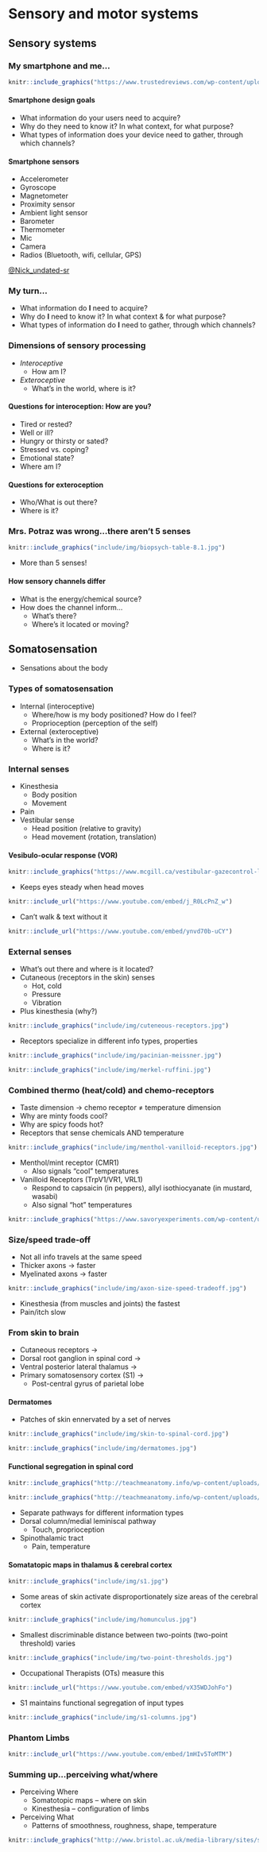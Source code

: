 # Sensory and motor systems

## Sensory systems {-}

### My smartphone and me... {-}

```r
knitr::include_graphics("https://www.trustedreviews.com/wp-content/uploads/sites/54/2023/02/Samsung-Galaxy-S23-Ultra-hands-on-10.jpg")
```

#### Smartphone design goals {-}

- What information do your users need to acquire? 
- Why do they need to know it? In what context, for what purpose?
- What types of information does your device need to gather, through which channels?

#### Smartphone sensors {-}

- Accelerometer
- Gyroscope
- Magnetometer
- Proximity sensor
- Ambient light sensor
- Barometer
- Thermometer
- Mic
- Camera
- Radios (Bluetooth, wifi, cellular, GPS)

[@Nick_undated-sr](http://www.phonearena.com/news/Did-you-know-how-many-different-kinds-of-sensors-go-inside-a-smartphone_id57885)

### My turn... {-}

- What information do **I** need to acquire? 
- Why do **I** need to know it? In what context & for what purpose?
- What types of information do **I** need to gather, through which channels?

### Dimensions of sensory processing {-}

- *Interoceptive*
    + How am I?
- *Exteroceptive*
    + What's in the world, where is it?
    
#### Questions for interoception: How are you? {-}

- Tired or rested?
- Well or ill?
- Hungry or thirsty or sated?
- Stressed vs. coping?
- Emotional state?
- Where am I?

#### Questions for exteroception {-}

- Who/What is out there?
- Where is it?

### Mrs. Potraz was wrong...there aren't 5 senses {-}

```r
knitr::include_graphics("include/img/biopsych-table-8.1.jpg")
```

- More than 5 senses!

#### How sensory channels differ {-}

- What is the energy/chemical source?
- How does the channel inform...
    + What's there?
    + Where's it located or moving?

## Somatosensation {-}

- Sensations about the body

### Types of somatosensation {-}

- Internal (interoceptive)
    + Where/how is my body positioned?  How do I feel?
    + Proprioception (perception of the self)
- External (exteroceptive)
    + What’s in the world?
    + Where is it?

### Internal senses {-}

- Kinesthesia
    + Body position
    + Movement 
- Pain
- Vestibular sense
    + Head position (relative to gravity)
    + Head movement (rotation, translation)
    
#### Vesibulo-ocular response (VOR) {-}

```r
knitr::include_graphics("https://www.mcgill.ca/vestibular-gazecontrol-lab/files/vestibular-gazecontrol-lab/images/222_0.gif")
```

- Keeps eyes steady when head moves

```r
knitr::include_url("https://www.youtube.com/embed/j_R0LcPnZ_w")
```

- Can't walk & text without it

```r
knitr::include_url("https://www.youtube.com/embed/ynvd70b-uCY")
```
    
### External senses {-}

- What's out there and where is it located?
- Cutaneous (receptors in the skin) senses
    + Hot, cold
    + Pressure
    + Vibration
- Plus kinesthesia (why?)

```r
knitr::include_graphics("include/img/cuteneous-receptors.jpg")
```

- Receptors specialize in different info types, properties

```r
knitr::include_graphics("include/img/pacinian-meissner.jpg")
```

```r
knitr::include_graphics("include/img/merkel-ruffini.jpg")
```

### Combined thermo (heat/cold) and chemo-receptors {-}

- Taste dimension -> chemo receptor ≠ temperature dimension
- Why are minty foods cool?
- Why are spicy foods hot?
- Receptors that sense chemicals AND temperature

```r
knitr::include_graphics("include/img/menthol-vanilloid-receptors.jpg")
```

- Menthol/mint receptor (CMR1)
    + Also signals "cool" temperatures
- Vanilloid Receptors (TrpV1/VR1, VRL1)
    + Respond to capsaicin (in peppers), allyl isothiocyanate (in mustard, wasabi)
    + Also signal "hot" temperatures
    
```r
knitr::include_graphics("https://www.savoryexperiments.com/wp-content/uploads/2020/12/Scoville-Heat-Scale-Savory-Experiments2.jpg")
```
    
### Size/speed trade-off {-}

- Not all info travels at the same speed
- Thicker axons -> faster
- Myelinated axons -> faster

```r
knitr::include_graphics("include/img/axon-size-speed-tradeoff.jpg")
```

- Kinesthesia (from muscles and joints) the fastest
- Pain/itch slow

### From skin to brain {-}

- Cutaneous receptors ->
- Dorsal root ganglion in spinal cord ->
- Ventral posterior lateral thalamus ->
- Primary somatosensory cortex (S1) ->
    + Post-central gyrus of parietal lobe
    
#### Dermatomes {-}

- Patches of skin ennervated by a set of nerves

```r
knitr::include_graphics("include/img/skin-to-spinal-cord.jpg")
```

```r
knitr::include_graphics("include/img/dermatomes.jpg")
```
    
#### Functional segregation in spinal cord {-}

```r
knitr::include_graphics("http://teachmeanatomy.info/wp-content/uploads/Overview-of-the-Dorsal-Column-Medial-Lemniscal-Pathway-1.jpg")
```

```r
knitr::include_graphics("http://teachmeanatomy.info/wp-content/uploads/The-Spinothalamic-Tracts-Ascending-Sensory-1.jpg")
```

- Separate pathways for different information types
- Dorsal column/medial leminiscal pathway
    - Touch, proprioception
- Spinothalamic tract
    - Pain, temperature

#### Somatatopic maps in thalamus & cerebral cortex {-}

```r
knitr::include_graphics("include/img/s1.jpg")
```

- Some areas of skin activate disproportionately size areas of the cerebral cortex

```r
knitr::include_graphics("include/img/homunculus.jpg")
```

- Smallest discriminable distance between two-points (two-point threshold) varies

```r
knitr::include_graphics("include/img/two-point-thresholds.jpg")
```

- Occupational Therapists (OTs) measure this

```r
knitr::include_url("https://www.youtube.com/embed/vX35WDJohFo")
```

- S1 maintains functional segregation of input types

```r
knitr::include_graphics("include/img/s1-columns.jpg")
```

### Phantom Limbs {-}

```r
knitr::include_url("https://www.youtube.com/embed/1mHIv5ToMTM")
```

###  Summing up...perceiving what/where {-}

- Perceiving Where
    + Somatotopic maps -- where on skin
    + Kinesthesia -- configuration of limbs
- Perceiving What
    + Patterns of smoothness, roughness, shape, temperature
    
```r
knitr::include_graphics("http://www.bristol.ac.uk/media-library/sites/synaptic/migrated/images/somcort.gif")
```
